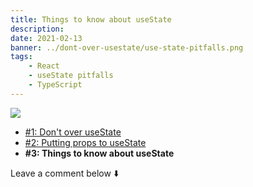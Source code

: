 ```yaml
---
title: Things to know about useState
description:
date: 2021-02-13
banner: ../dont-over-usestate/use-state-pitfalls.png
tags:
    - React
    - useState pitfalls
    - TypeScript
---
```



<img src="../dont-over-usestate/use-state-pitfalls.png" />

<Divider />

-   [#1: Don't over useState](dont-over-use-state)
-   [#2: Putting props to useState](putting-props-to-use-state)
-   <b>#3: Things to know about useState</b>

<Comments>Leave a comment below ⬇️</Comments>
